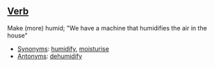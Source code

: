 ==[[Verb]]== 
Make (more) humid; "We have a machine that humidifies the air in the house"  
  
*[[Synonym]]s:  [[humidify]], [[moisturise]] 
*[[Antonym]]s:  [[dehumidify]]